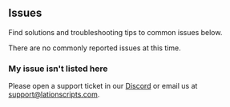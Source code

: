 
## Issues
Find solutions and troubleshooting tips to common issues below.

<Callout type="info" emoji="ℹ️">
    There are no commonly reported issues at this time.
</Callout>

### My issue isn't listed here
Please open a support ticket in our [Discord](https://discord.gg/9EbY4nM5uu) or email us at support@lationscripts.com.